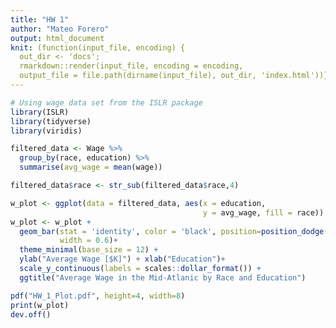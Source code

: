 ```yaml
---
title: "HW 1"
author: "Mateo Forero"
output: html_document
knit: (function(input_file, encoding) {
  out_dir <- 'docs';
  rmarkdown::render(input_file, encoding = encoding,
  output_file = file.path(dirname(input_file), out_dir, 'index.html'))})
---
```


```r
# Using wage data set from the ISLR package
library(ISLR)
library(tidyverse)
library(viridis)

filtered_data <- Wage %>%
  group_by(race, education) %>%
  summarise(avg_wage = mean(wage))

filtered_data$race <- str_sub(filtered_data$race,4)

w_plot <- ggplot(data = filtered_data, aes(x = education,
                                           y = avg_wage, fill = race))
w_plot <- w_plot + 
  geom_bar(stat = 'identity', color = 'black', position=position_dodge(),
           width = 0.6)+
  theme_minimal(base_size = 12) +
  ylab("Average Wage [$K]") + xlab("Education")+ 
  scale_y_continuous(labels = scales::dollar_format()) +
  ggtitle("Average Wage in the Mid-Atlanic by Race and Education")
```

```r
pdf("HW_1_Plot.pdf", height=4, width=8)
print(w_plot)
dev.off()
```

